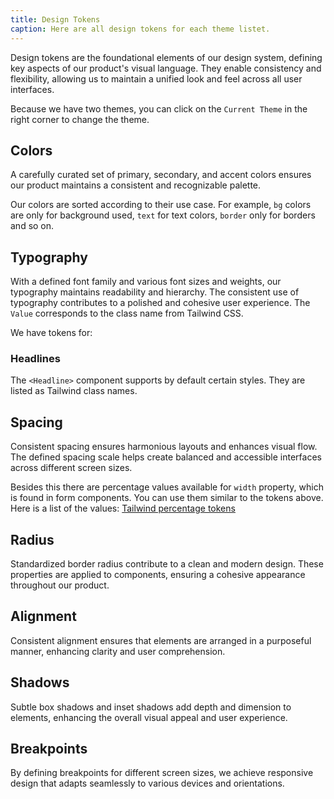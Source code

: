 ```yaml
---
title: Design Tokens
caption: Here are all design tokens for each theme listet.
---
```


Design tokens are the foundational elements of our design system, defining key aspects of our product's visual language. They enable consistency and flexibility, allowing us to maintain a unified look and feel across all user interfaces.

Because we have two themes, you can click on the `Current Theme` in the right corner to change the theme.

## Colors

A carefully curated set of primary, secondary, and accent colors ensures our product maintains a consistent and recognizable palette.

Our colors are sorted according to their use case. For example, `bg` colors are only for background used, `text` for text colors, `border` only for borders and so on.

<ColorTokenTable />

## Typography

With a defined font family and various font sizes and weights, our typography maintains readability and hierarchy. The consistent use of typography contributes to a polished and cohesive user experience. The `Value` corresponds to the class name from Tailwind CSS.

We have tokens for:

<Tabs>
  <Tabs.Item key="fontSize" title="fontSize">
    <FontSizes />
  </Tabs.Item>
  <Tabs.Item key="fontWeight" title="fontWeight">
    <FontWeights />
  </Tabs.Item>
  <Tabs.Item key="fontStyle" title="fontStyle">
    <FontStyle />
  </Tabs.Item>
  <Tabs.Item key="textAlign" title="textAlign">
    <TextAlign />
  </Tabs.Item>
</Tabs>

### Headlines

The `<Headline>` component supports by default certain styles. They are listed as Tailwind class names.

<Headlines />

## Spacing

Consistent spacing ensures harmonious layouts and enhances visual flow. The defined spacing scale helps create balanced and accessible interfaces across different screen sizes.

<SpaceSVG />

Besides this there are percentage values available for `width` property, which is found in form components. You can use them similar to the tokens above. Here is a list of the values: [Tailwind percentage tokens](https://tailwindcss.com/docs/width#percentage-widths)

## Radius

Standardized border radius contribute to a clean and modern design. These properties are applied to components, ensuring a cohesive appearance throughout our product.

<BorderRadius />

## Alignment

Consistent alignment ensures that elements are arranged in a purposeful manner, enhancing clarity and user comprehension.

## Shadows

Subtle box shadows and inset shadows add depth and dimension to elements, enhancing the overall visual appeal and user experience.

## Breakpoints

By defining breakpoints for different screen sizes, we achieve responsive design that adapts seamlessly to various devices and orientations.
